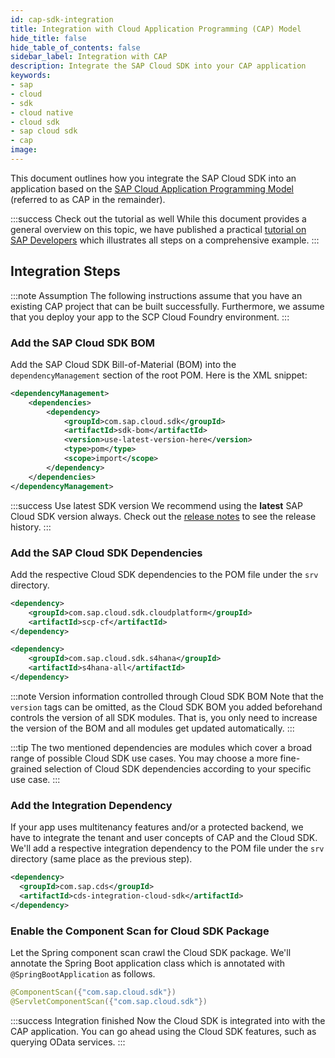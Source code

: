 ```yaml
---
id: cap-sdk-integration
title: Integration with Cloud Application Programming (CAP) Model
hide_title: false
hide_table_of_contents: false
sidebar_label: Integration with CAP
description: Integrate the SAP Cloud SDK into your CAP application
keywords:
- sap
- cloud
- sdk
- cloud native
- cloud sdk
- sap cloud sdk
- cap
image:
---
```


This document outlines how you integrate the SAP Cloud SDK into an application based on the [SAP Cloud Application Programming Model](https://cap.cloud.sap/docs/) (referred to as CAP in the remainder).

:::success Check out the tutorial as well
While this document provides a general overview on this topic, we have published a practical [tutorial on SAP Developers](https://developers.sap.com/tutorials/cloudsdk-integrate-cap.html) which illustrates all steps on a comprehensive example. 
:::

## Integration Steps

:::note Assumption
The following instructions assume that you have an existing CAP project that can be built successfully.
Furthermore, we assume that you deploy your app to the SCP Cloud Foundry environment.
:::

### Add the SAP Cloud SDK BOM
Add the SAP Cloud SDK Bill-of-Material (BOM) into the `dependencyManagement` section of the root POM.
Here is the XML snippet:
```xml
<dependencyManagement>
    <dependencies>
        <dependency>
            <groupId>com.sap.cloud.sdk</groupId>
            <artifactId>sdk-bom</artifactId>
            <version>use-latest-version-here</version>
            <type>pom</type>
            <scope>import</scope>
        </dependency>
    </dependencies>        
</dependencyManagement>
```
:::success Use latest SDK version
We recommend using the **latest** SAP Cloud SDK version always. 
Check out the [release notes](../release-notes-sap-cloud-sdk-for-java) to see the release history.
:::

### Add the SAP Cloud SDK Dependencies
Add the respective Cloud SDK dependencies to the POM file under the `srv` directory.
```xml
<dependency>
    <groupId>com.sap.cloud.sdk.cloudplatform</groupId>
    <artifactId>scp-cf</artifactId>
</dependency>

<dependency>
    <groupId>com.sap.cloud.sdk.s4hana</groupId>
    <artifactId>s4hana-all</artifactId>
</dependency>
```
:::note Version information controlled through Cloud SDK BOM
Note that the `version` tags can be omitted, as the Cloud SDK BOM you added beforehand controls the version of all SDK modules.
That is, you only need to increase the version of the BOM and all modules get updated automatically.
:::

:::tip
The two mentioned dependencies are modules which cover a broad range of possible Cloud SDK use cases.
You may choose a more fine-grained selection of Cloud SDK dependencies according to your specific use case.
:::


### Add the Integration Dependency
If your app uses multitenancy features and/or a protected backend, we have to integrate the tenant and user concepts of CAP and the Cloud SDK.
We'll add a respective integration dependency to the POM file under the `srv` directory (same place as the previous step).
```xml
<dependency>
  <groupId>com.sap.cds</groupId>
  <artifactId>cds-integration-cloud-sdk</artifactId>
</dependency> 
```

### Enable the Component Scan for Cloud SDK Package
Let the Spring component scan crawl the Cloud SDK package. 
We'll annotate the Spring Boot application class which is annotated with `@SpringBootApplication` as follows.
```java
@ComponentScan({"com.sap.cloud.sdk"})
@ServletComponentScan({"com.sap.cloud.sdk"})
```

:::success Integration finished
Now the Cloud SDK is integrated into with the CAP application.
You can go ahead using the Cloud SDK features, such as querying OData services.
:::

